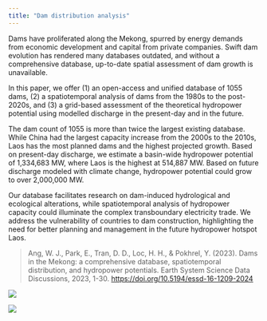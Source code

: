 ```yaml
---
title: "Dam distribution analysis"
---
```


Dams have proliferated along the Mekong, spurred by energy demands from economic development and capital from private companies. Swift dam evolution has rendered many databases outdated, and without a comprehensive database, up-to-date spatial assessment of dam growth is unavailable.

In this paper, we offer (1) an open-access and unified database of 1055 dams, (2) a spatiotemporal analysis of dams from the 1980s to the post-2020s, and (3) a grid-based assessment of the theoretical hydropower potential using modelled discharge in the present-day and in the future. 

The dam count of 1055 is more than twice the largest existing database. While China had the largest capacity increase from the 2000s to the 2010s, Laos has the most planned dams and the highest projected growth. Based on present-day discharge, we estimate a basin-wide hydropower potential of 1,334,683 MW, where Laos is the highest at 514,887 MW. Based on future discharge modeled with climate change, hydropower potential could grow to over 2,000,000 MW. 

Our database facilitates research on dam-induced hydrological and ecological alterations, while spatiotemporal analysis of hydropower capacity could illuminate the complex transboundary electricity trade. We address the vulnerability of countries to dam construction, highlighting the need for better planning and management in the future hydropower hotspot Laos.

> Ang, W. J., Park, E., Tran, D. D., Loc, H. H., & Pokhrel, Y. (2023). Dams in the Mekong: a comprehensive database, spatiotemporal distribution, and hydropower potentials. Earth System Science Data Discussions, 2023, 1-30. [https://doi.org/10.5194/essd-16-1209-2024](https://doi.org/10.5194/essd-16-1209-2024) 
</br>

![](/images/Slide8.jpeg)

![](/images/Slide9.jpeg)

